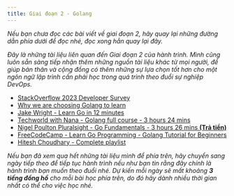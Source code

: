 ```yaml
---
title: Giai đoạn 2 - Golang
---
```



_Nếu bạn chưa đọc các bài viết về giai đoạn 2, hãy quay lại những đường dẫn phía dưới để đọc nhé, 
đọc xong hẳn quay lại đây._

<CardGrid>
  <LinkCard title="Ngày 7 - Tại sao phải học lập trình?" href="../../../guides/golang/day7"/>
  <LinkCard title="Ngày 8 - Khởi động với Go" href="../../../guides/golang/day8"/>
  <LinkCard title="Ngày 9 - Phân tích mã nguồn" href="../../../guides/golang/day9"/>
  <LinkCard title="Ngày 10 - Không gian làm việc Go" href="../../../guides/golang/day10"/>
  <LinkCard title="Ngày 11 - Biến/Hằng/Kiểu dữ liệu trong Go" href="../../../guides/golang/day11"/>
  <LinkCard title="Ngày 12 - Đầu vào và con trỏ" href="../../../guides/golang/day12"/>
</CardGrid>

<LinkCard title="Ngày 13 - Thực hiện chương trình" href="../../../guides/golang/day13"/>

_Đây là những tài liệu liên quan đến Giai đoạn 2 của hành trình. Mình cũng luôn sẵn sàng tiếp nhận thêm những 
nguồn tài liệu khác từ mọi người, để giúp bản thân và cộng đồng có thêm những sự lựa chọn tốt hơn cho một ngôn ngữ 
lập trình cần phải học trong quá trình theo đuổi sự nghiệp DevOps._

- [StackOverflow 2023 Developer Survey](https://survey.stackoverflow.co/2023/)
- [Why we are choosing Golang to learn](https://www.youtube.com/watch?v=7pLqIIAqZD4&t=9s)
- [Jake Wright - Learn Go in 12 minutes](https://www.youtube.com/watch?v=C8LgvuEBraI&t=312s)
- [Techworld with Nana - Golang full course - 3 hours 24 mins](https://www.youtube.com/watch?v=yyUHQIec83I)
- [Nigel Poulton Pluralsight - Go Fundamentals - 3 hours 26 mins **(Trả tiền)**](https://www.pluralsight.com/courses/go-fundamentals)
- [FreeCodeCamp - Learn Go Programming - Golang Tutorial for Beginners](https://www.youtube.com/watch?v=YS4e4q9oBaU&t=1025s)
- [Hitesh Choudhary - Complete playlist](https://www.youtube.com/playlist?list=PLRAV69dS1uWSR89FRQGZ6q9BR2b44Tr9N)

_Nếu bạn đã xem qua hết những tài liệu mình để phía trên, hãy chuyển sang ngày tiếp theo để tiếp tục hành trình nếu như bạn 
tin rằng đây chính là hành trình bạn muốn theo đuổi nhé. Dự kiến mỗi ngày sẽ mất khoảng **3 tiếng đồng hồ** cho mỗi bài học 
phía trên, do đó hãy dành nhiều thời gian nhất có thể cho việc học nhé._

<LinkCard
  title="Ngày 14"
  href="../../../guides/linux/day14"
/>
